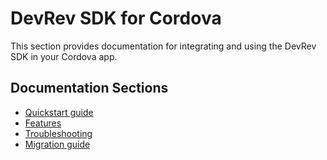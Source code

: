 # DevRev SDK for Cordova

This section provides documentation for integrating and using the DevRev SDK in your Cordova app.

## Documentation Sections

- [Quickstart guide](./quickstart)
- [Features](./features)
- [Troubleshooting](./troubleshooting)
- [Migration guide](./migration-guide)
